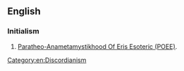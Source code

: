 ==English==
{{wikipedia}}

===Initialism===
{{rfc-header|Initialism}}
{{head|en|initialism}}
# [[w:POEE#POEE|Paratheo-Anametamystikhood Of Eris Esoteric (POEE)]].
[[Category:en:Discordianism]]